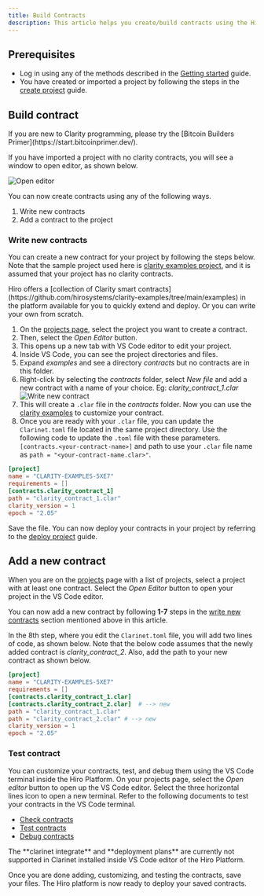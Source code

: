 ```yaml
---
title: Build Contracts
description: This article helps you create/build contracts using the Hiro Platform.
---
```


## Prerequisites

- Log in using any of the methods described in the [Getting started](platform/getting-started.md) guide.
- You have created or imported a project by following the steps in the [create project](create-project.mdx) guide.

## Build contract

<Callout title="Requirements" type="info">
  If you are new to Clarity programming, please try the [Bitcoin Builders
  Primer](https://start.bitcoinprimer.dev/).
</Callout>

If you have imported a project with no clarity contracts, you will see a window to open editor, as shown below.

![Open editor](../images/open-editor.png)

You can now create contracts using any of the following ways.

1. Write new contracts
2. Add a contract to the project

### Write new contracts

You can create a new contract for your project by following the steps below. Note that the sample project used here is [clarity examples project](https://github.com/hirosystems/clarity-examples/tree/main/examples/blank-project), and it is assumed that your project has no clarity contracts.

<Callout title="Requirements" type="info">
  Hiro offers a [collection of Clarity smart
  contracts](https://github.com/hirosystems/clarity-examples/tree/main/examples)
  in the platform available for you to quickly extend and deploy. Or you can
  write your own from scratch.
</Callout>

1. On the [projects page](https://platform.hiro.so), select the project you want to create a contract.
2. Then, select the _Open Editor_ button.
3. This opens up a new tab with VS Code editor to edit your project.
4. Inside VS Code, you can see the project directories and files.
5. Expand _examples_ and see a directory _contracts_ but no contracts are in this folder.
6. Right-click by selecting the _contracts_ folder, select _New file_ and add a new contract with a name of your choice. Eg: _clarity_contract_1.clar_
   ![Write new contract](../images/write-new-contract.png)
7. This will create a `.clar` file in the _contracts_ folder. Now you can use the [clarity examples](https://github.com/hirosystems/clarity-examples) to customize your contract.
8. Once you are ready with your `.clar` file, you can update the `Clarinet.toml` file located in the same project directory. Use the following code to update the `.toml` file with these parameters. `[contracts.<your-contract-name>]` and path to use your `.clar` file name as `path = "<your-contract-name.clar>"`.

```toml
[project]
name = "CLARITY-EXAMPLES-5XE7"
requirements = []
[contracts.clarity_contract_1]
path = "clarity_contract_1.clar"
clarity_version = 1
epoch = "2.05"
```

Save the file. You can now deploy your contracts in your project by referring to the [deploy project](deploy-project.md) guide.

## Add a new contract

When you are on the [projects](https://platform.hiro.so) page with a list of projects, select a project with at least one contract. Select the _Open Editor_ button to open your project in the VS Code editor.

You can now add a new contract by following **1-7** steps in the [write new contracts](#write-new-contracts) section mentioned above in this article.

In the 8th step, where you edit the `Clarinet.toml` file, you will add two lines of code, as shown below. Note that the below code assumes that the newly added contract is _clarity_contract_2_. Also, add the path to your new contract as shown below.

```toml
[project]
name = "CLARITY-EXAMPLES-5XE7"
requirements = []
[contracts.clarity_contract_1.clar]
[contracts.clarity_contract_2.clar]  # --> new
path = "clarity_contract_1.clar"
path = "clarity_contract_2.clar" # --> new
clarity_version = 1
epoch = "2.05"
```

### Test contract

You can customize your contracts, test, and debug them using the VS Code terminal inside the Hiro Platform. On your projects page, select the _Open editor_ button to open up the VS Code editor. Select the three horizontal lines icon to open a new terminal. Refer to the following documents to test your contracts in the VS Code terminal.

- [Check contracts](../../clarinet/guides/how-to-check-contract.md)
- [Test contracts](../../clarinet/guides/test-contract-with-clarinet-sdk.md)
- [Debug contracts](../../clarinet/guides/how-to-debug-contract.md)

<Callout title="Requirements" type="info">
  The **clarinet integrate** and **deployment plans** are currently not
  supported in Clarinet installed inside VS Code editor of the Hiro Platform.
</Callout>

Once you are done adding, customizing, and testing the contracts, save your files. The Hiro platform is now ready to deploy your saved contracts.
